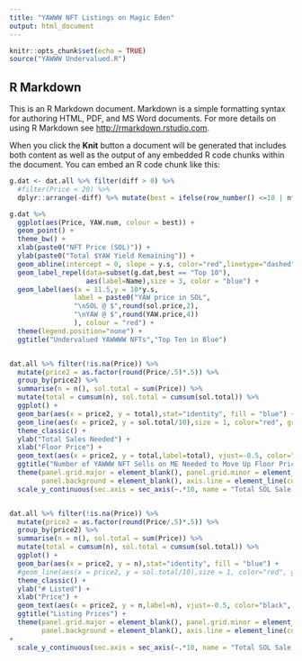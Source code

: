 ---
title: "YAWWW NFT Listings on Magic Eden"
output: html_document
---

```{r setup, include=FALSE}
knitr::opts_chunk$set(echo = TRUE)
source("YAWWW Undervalued.R")
```

## R Markdown

This is an R Markdown document. Markdown is a simple formatting syntax for authoring HTML, PDF, and MS Word documents. For more details on using R Markdown see <http://rmarkdown.rstudio.com>.

When you click the **Knit** button a document will be generated that includes both content as well as the output of any embedded R code chunks within the document. You can embed an R code chunk like this:

```{r cars}
g.dat <- dat.all %>% filter(diff > 0) %>% 
  #filter(Price < 20) %>% 
  dplyr::arrange(-diff) %>% mutate(best = ifelse(row_number() <=10 | nft == "SS","Top 10",""))

g.dat %>% 
  ggplot(aes(Price, YAW.num, colour = best)) +
  geom_point() +
  theme_bw() +
  xlab(paste0("NFT Price (SOL)")) +
  ylab(paste0("Total $YAW Yield Remaining")) + 
  geom_abline(intercept = 0, slope = y.s, color="red",linetype="dashed", size=1.5)  + 
  geom_label_repel(data=subset(g.dat,best == "Top 10"),
                   aes(label=Name),size = 3, color = "blue") +
  geom_label(aes(x = 11.5,y = 10*y.s,
                label = paste0("YAW price in SOL",
                "\nSOL @ $",round(sol.price,2),
                "\nYAW @ $",round(YAW.price,4))  
                ), colour = "red") +
  theme(legend.position="none") +
  ggtitle("Undervalued YAWWWW NFTs","Top Ten in Blue")


dat.all %>% filter(!is.na(Price)) %>%
  mutate(price2 = as.factor(round(Price/.5)*.5)) %>% 
  group_by(price2) %>% 
  summarise(n = n(), sol.total = sum(Price)) %>% 
  mutate(total = cumsum(n), sol.total = cumsum(sol.total)) %>% 
  ggplot() + 
  geom_bar(aes(x = price2, y = total),stat="identity", fill = "blue") +
  geom_line(aes(x = price2, y = sol.total/10),size = 1, color="red", group = 1) + 
  theme_classic() +
  ylab("Total Sales Needed") +
  xlab("Floor Price") +
  geom_text(aes(x = price2, y = total,label=total), vjust=-0.5, color="black", size=3.5) +
  ggtitle("Number of YAWWW NFT Sells on ME Needed to Move Up Floor Price") + 
  theme(panel.grid.major = element_blank(), panel.grid.minor = element_blank(),
        panel.background = element_blank(), axis.line = element_line(colour = "black")) +
  scale_y_continuous(sec.axis = sec_axis(~.*10, name = "Total SOL Sale Volume Needed"))


dat.all %>% filter(!is.na(Price)) %>%
  mutate(price2 = as.factor(round(Price/.5)*.5)) %>% 
  group_by(price2) %>% 
  summarise(n = n(), sol.total = sum(Price)) %>% 
  mutate(total = cumsum(n), sol.total = cumsum(sol.total)) %>% 
  ggplot() + 
  geom_bar(aes(x = price2, y = n),stat="identity", fill = "blue") +
  #geom_line(aes(x = price2, y = sol.total/10),size = 1, color="red", group = 1) + 
  theme_classic() +
  ylab("# Listed") +
  xlab("Price") +
  geom_text(aes(x = price2, y = n,label=n), vjust=-0.5, color="black", size=3.5) +
  ggtitle("Listing Prices") + 
  theme(panel.grid.major = element_blank(), panel.grid.minor = element_blank(),
        panel.background = element_blank(), axis.line = element_line(colour = "black"))
+
  scale_y_continuous(sec.axis = sec_axis(~.*10, name = "Total SOL Sale Volume Needed"))
```
